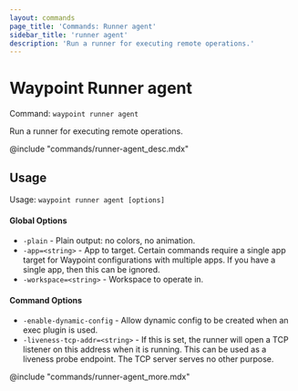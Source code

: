 ```yaml
---
layout: commands
page_title: 'Commands: Runner agent'
sidebar_title: 'runner agent'
description: 'Run a runner for executing remote operations.'
---
```


# Waypoint Runner agent

Command: `waypoint runner agent`

Run a runner for executing remote operations.

@include "commands/runner-agent_desc.mdx"

## Usage

Usage: `waypoint runner agent [options]`

#### Global Options

- `-plain` - Plain output: no colors, no animation.
- `-app=<string>` - App to target. Certain commands require a single app target for Waypoint configurations with multiple apps. If you have a single app, then this can be ignored.
- `-workspace=<string>` - Workspace to operate in.

#### Command Options

- `-enable-dynamic-config` - Allow dynamic config to be created when an exec plugin is used.
- `-liveness-tcp-addr=<string>` - If this is set, the runner will open a TCP listener on this address when it is running. This can be used as a liveness probe endpoint. The TCP server serves no other purpose.

@include "commands/runner-agent_more.mdx"
